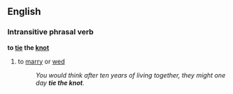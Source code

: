 ==English==
===Intransitive phrasal verb===
'''to [[tie]] the [[knot]]'''
#to [[marry]] or [[wed]]
#:''You would think after ten years of living together, they might one day '''tie the knot'''.''